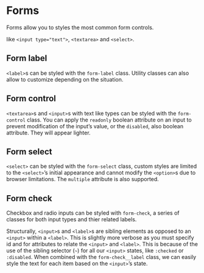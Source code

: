 # Forms

Forms allow you to styles the most common form controls.

like `<input type="text">`, `<textarea>` and `<select>`.

## Form label

`<label>`s can be styled with the `form-label` class. Utility classes can also allow to customize depending on the situation.

## Form control

`<textarea>`s and `<input>`s with text like types can be styled with the `form-control` class. You can apply the `readonly` boolean attribute on an input to prevent modification of the input’s value, or the `disabled`, also boolean attribute. They will appear lighter.

## Form select

`<select>` can be styled with the `form-select` class, custom styles are limited to the `<select>`’s initial appearance and cannot modify the `<option>`s due to browser limitations. The `multiple` attribute is also supported.

## Form check

Checkbox and radio inputs can be styled with `form-check`, a series of classes for both input types and thier related labels.

Structurally, `<input>`s and `<label>`s are sibling elements as opposed to an `<input>` within a `<label>`. This is slightly more verbose as you must specify id and for attributes to relate the `<input>` and `<label>`. This is because of the use of the sibling selector (`~`) for all our `<input>` states, like `:checked` or `:disabled`. When combined with the `form-check__label` class, we can easily style the text for each item based on the `<input>`’s state.
